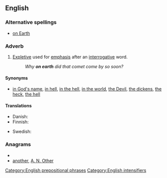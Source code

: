 ==English==
===Alternative spellings===
* [[on Earth]]

===Adverb===
{{en-adv|pos=[[on]] [[earth]]|-}}

# [[expletive|Expletive]] used for [[emphasis]] after an [[interrogative]] word.
#:''Why '''on earth''' did that comet come by so soon?''

====Synonyms====
* {{sense|intensifier}} [[in God's name]], [[in hell]], [[in the hell]], [[in the world]], [[the Devil]], [[the dickens]], [[the heck]], [[the hell]]

====Translations====
{{trans-top|expletive giving emphasis after interrogative word}}
* Danish: {{t|da|alverden|alt=i alverden}}
* Finnish: {{t+|fi|ihme|ihmettä}}
{{trans-mid}}
* Swedish: {{t|sv|i hela världen}}
{{trans-bottom}}

===Anagrams===
* {{alphagram|aehnort}}
* [[another#English|another]], [[A. N. Other#English|A. N. Other]]

[[Category:English prepositional phrases]]
[[Category:English intensifiers]]